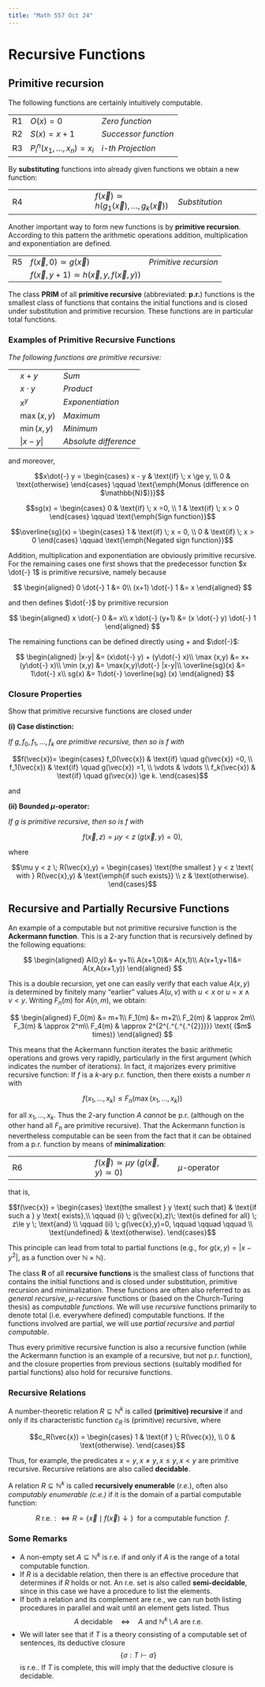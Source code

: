 ```yaml
---
title: "Math 557 Oct 24"
---
```


# Recursive Functions


## Primitive recursion

The following functions are certainly intuitively computable.

| | | |
|---|---|---|
|  R1 | $O(x) = 0$ | *Zero function* |
|  R2 | $S(x)=x+1$ | *Successor function* |
|  R3 | $P^n_i(x_1,\ldots,x_n) = x_i$ | *i-th Projection* |

By **substituting** functions into already given functions we obtain a new function:


|   |    |   |
|---| --- |---|
|  R4 | $f(\vec{x}) \simeq h(g_1(\vec{x}), \ldots, g_k(\vec{x}))$ | *Substitution* |

Another important way to form new functions is by **primitive recursion**. According to this pattern the arithmetic operations addition, multiplication and exponentiation are defined.

|   |    |   |
|---| --- |---|
|  R5 | $f(\vec{x},0) \simeq g(\vec{x})$ | *Primitive recursion* |
|     | $f(\vec{x},y+1) \simeq h(\vec{x},y,f(\vec{x},y))$ | |


::: Definition
The class **PRIM** of all **primitive recursive** (abbreviated: **p.r.**) functions is the smallest class of functions that contains the initial functions and is closed under substitution and primitive recursion. These functions are in particular total functions.
:::

### Examples of Primitive Recursive Functions

*The following functions are primitive recursive:*

| | | |
|---|---|---|
| | $x+y$ | *Sum* |
| | $x\cdot y$ | *Product* |
| | $x^y$ | *Exponentiation* |
| | $\max(x,y)$ | *Maximum* |
| | $\min(x,y)$ | *Minimum* |
| | $|x-y|$ | *Absolute difference* |

and moreover,

$$x\dot{-} y = \begin{cases}
  x - y   & \text{if} \; x \ge y, \\
  0   & \text{otherwise}
\end{cases} \qquad \text{\emph{Monus (difference on $\mathbb{N}$)}}$$

$$sg(x) = \begin{cases}
  0   & \text{if} \; x =0, \\
  1   & \text{if} \; x > 0
\end{cases} \qquad \text{\emph{Sign function}}$$

$$\overline{sg}(x) = \begin{cases}
  1   & \text{if} \; x = 0, \\
  0   & \text{if} \; x > 0
\end{cases} \qquad \text{\emph{Negated sign function}}$$


::: {.proof}

Addition, multiplication and exponentiation are obviously primitive recursive. For the remaining cases one first shows that the predecessor function $x \dot{-} 1$ is primitive recursive, namely because

$$
\begin{aligned}
0 \dot{-} 1 &= 0\\
(x+1) \dot{-} 1 &= x
\end{aligned}
$$

and then defines $\dot{-}$ by primitive recursion

$$
\begin{aligned}
x \dot{-} 0 &= x\\
x \dot{-} (y+1) &= (x \dot{-} y) \dot{-} 1
\end{aligned}
$$

The remaining functions can be defined directly using $+$ and $\dot{-}$:

$$
\begin{aligned}
|x-y| &= (x\dot{-} y) + (y\dot{-} x)\\
\max (x,y) &= x+(y\dot{-} x)\\
\min (x,y) &= \max(x,y)\dot{-} |x-y|\\
\overline{sg}(x) &= 1\dot{-} x\\
sg(x) &= 1\dot{-} \overline{sg} (x)
\end{aligned}
$$
:::


### Closure Properties {#sec-closure-properties}


::: Exercise
Show that primitive recursive functions are closed under

**(i) Case distinction:**

*If* $g, f_0,f_1,\ldots,f_k$ *are primitive recursive, then so is f with*

$$f(\vec{x})= \begin{cases}
    f_0(\vec{x})  & \text{if}  \quad  g(\vec{x}) =0, \\
     f_1(\vec{x})  & \text{if}  \quad  g(\vec{x}) =1, \\
     \vdots         &  \vdots \\
      f_k(\vec{x})  & \text{if}  \quad  g(\vec{x}) \ge k.
\end{cases}$$

and 

**(ii) Bounded $\mu$-operator:**

*If* $g$ *is primitive recursive, then so is f with*

$$
f(\vec{x},z) = \mu y < z \; (g(\vec{x},y) = 0),
$$

where

$$\mu y < z \; R(\vec{x},y) = \begin{cases}
    \text{the smallest } y < z \text{ with } R(\vec{x},y)  &  \text{\emph{if such exists}} \\
      z & \text{otherwise}.
\end{cases}$$
:::




## Recursive and Partially Recursive Functions

An example of a computable but not primitive recursive function is the
**Ackermann function**.  This is a 2-ary function that is recursively defined by the following equations:

$$
\begin{aligned}
A(0,y) &= y+1\\
A(x+1,0)&= A(x,1)\\
A(x+1,y+1)&= A(x,A(x+1,y))
\end{aligned}
$$

This is a double recursion, yet one can easily verify that each value $A(x,y)$ is determined by finitely many "earlier" values $A(u,v)$ with $u<x$ or $u=x \wedge v<y$. Writing $F_n(m)$ for $A(n,m)$, we obtain:

$$
\begin{aligned}
F_0(m)   &= m+1\\
F_1(m)  &= m+2\\
F_2(m) & \approx 2m\\
F_3(m) & \approx 2^m\\
F_4(m) & \approx  2^{2^{.^{.^{.^{2}}}}} \text{ ($m$ times)}
\end{aligned}
$$

This means that the Ackermann function iterates the basic arithmetic operations and grows very rapidly, particularly in the first argument (which indicates the number of iterations). In fact, it majorizes every primitive recursive function: If $f$ is a $k$-ary p.r. function, then there exists a number $n$ with

$$
f(x_1,\ldots,x_k) \le F_n(\max(x_1,\ldots,x_k))
$$

for all $x_1,\ldots,x_k$. Thus the 2-ary function $A$ *cannot* be p.r. (although on the other hand all $F_n$ are primitive recursive). That the Ackermann function is nevertheless computable can be seen from the fact that it can be obtained from a p.r. function by means of **minimalization**:

| | | |
|---|---|---|
| R6 |  $f(\vec{x}) \simeq  \mu y \; (g(\vec{x},y)\simeq 0)$ | $\mu$-operator |

that is,

$$f(\vec{x}) = \begin{cases}
  \text{the smallest } y \text{ such that}  &  \text{if such a } y \text{ exists},\\  
    \qquad (i) \;  g(\vec{x},z)\;  \text{is defined for all} \; z\le y \;  \text{and} \\
    \qquad (ii)   \;  g(\vec{x},y)=0, \qquad  \qquad \qquad  \\
    \text{undefined}  &  \text{otherwise}.
\end{cases}$$

This principle can lead from total to partial functions (e.g., for $g(x,y)=|x-y^2|$, as a function over $\mathbb{N}\times \mathbb{N}$).

::: Definition

The class **R** of all **recursive functions** is the smallest class of functions that contains the initial functions and is closed under substitution, primitive recursion and minimalization. These functions are often also referred to as *general recursive*, $\mu$*-recursive* functions or (based on the Church-Turing thesis) as *computable functions*. We will use *recursive* functions primarily to denote total (i.e. everywhere defined) computable functions. If the functions involved are partial, we will use *partial recursive* and *partial computable*.
:::

Thus every primitive recursive function is also a recursive function (while the Ackermann function is an example of a recursive, but not p.r. function), and the closure properties from previous sections (suitably modified for partial functions) also hold for recursive functions.



### Recursive Relations

::: Definition
A number-theoretic relation $R \subseteq \mathbb{N}^k$ is called **(primitive) recursive** if and only if its characteristic function $c_R$ is (primitive) recursive, where

$$c_R(\vec{x}) = \begin{cases}
    1  & \text{if } \; R(\vec{x}), \\
     0 & \text{otherwise}.
\end{cases}$$
:::

Thus, for example, the predicates $x=y,\, x \ne y, \, x \le y, \, x<y$  are primitive recursive. 
Recursive relations are also called **decidable**.


::: Definition
A relation  $R \subseteq \mathbb{N}^k$ is called **recursively enumerable** (*r.e.*), often also *computably enumerable (c.e.)* if it is the domain of a partial computable function:

$$R \; \text{r.e.} :\iff R =  \{\vec{x}\mid f(\vec{x})\downarrow \} \; \text{ for a computable function } \; f.$$
:::


### Some Remarks

- A non-empty set $A \subseteq \mathbb{N}^k$ is r.e. if and only if $A$ is the range of a  total computable function.
- If $R$ is a decidable relation, then there is an effective procedure that determines if $R$ holds or not. An r.e. set is also called **semi-decidable**, since in this case we have a procedure to list the elements. 
- If both a relation and its complement are r.e., we can run both listing procedures in parallel and wait until an element gets listed. Thus
$$
A \text{ decidable} \quad \Leftrightarrow \quad A \text{ and } \mathbb{N}^k \setminus A \text{ are r.e.}
$$
- We will later see that if $T$ is a theory consisting of a computable set of sentences, its deductive closure
$$
\{\sigma : T \vdash \sigma\}
$$
is r.e.. If $T$ is complete, this will imply that the deductive closure is decidable.
